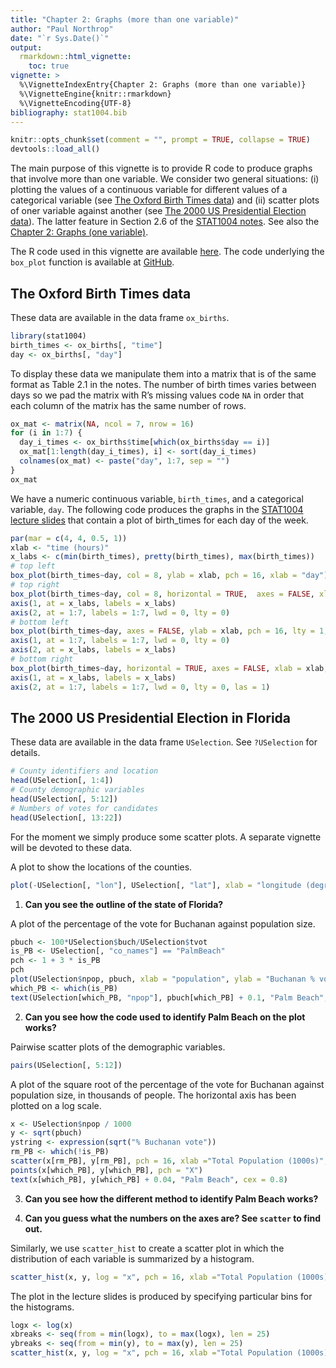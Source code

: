 ```yaml
---
title: "Chapter 2: Graphs (more than one variable)"
author: "Paul Northrop"
date: "`r Sys.Date()`"
output: 
  rmarkdown::html_vignette:
    toc: true
vignette: >
  %\VignetteIndexEntry{Chapter 2: Graphs (more than one variable)}
  %\VignetteEngine{knitr::rmarkdown}
  %\VignetteEncoding{UTF-8}
bibliography: stat1004.bib
---
```


```r
knitr::opts_chunk$set(comment = "", prompt = TRUE, collapse = TRUE)
devtools::load_all() 
```

The main purpose of this vignette is to provide R code to produce graphs that involve more than one variable.  We consider two general situations: (i) plotting the values of a continuous variable for different values of a categorical variable (see [The Oxford Birth Times data](#the-oxford-birth-times-data)) and (ii) scatter plots of oner variable against another (see [The 2000 US Presidential Election data](#the-2000-us-presidential-election-data)).  The latter feature in Section 2.6 of the [STAT1004 notes](https://moodle.ucl.ac.uk/pluginfile.php/3054127/mod_resource/content/22/STAT1004notes-2x1.pdf).  See also the [Chapter 2: Graphs (one variable)](stat1004-ch2b-graphs-vignette.html).

The R code used in this vignette are available [here](stat1004-ch2b-graphs-2-vignette.R).  The code underlying the `box_plot` function is available at  [GitHub](https://github.com/paulnorthrop/stat1004/tree/master/R/graphs.R).

## The Oxford Birth Times data 

These data are available in the data frame `ox_births`.
```r
library(stat1004)
birth_times <- ox_births[, "time"]
day <- ox_births[, "day"]
```

To display these data we manipulate them into a matrix that is of the same format as Table 2.1 in the notes.  The number of birth times varies between days so we pad the matrix with R's missing values code `NA` in order that each column of the matrix has the same number of rows.

```r
ox_mat <- matrix(NA, ncol = 7, nrow = 16)
for (i in 1:7) {
  day_i_times <- ox_births$time[which(ox_births$day == i)]
  ox_mat[1:length(day_i_times), i] <- sort(day_i_times)
  colnames(ox_mat) <- paste("day", 1:7, sep = "")
}  
ox_mat
```

We have a numeric continuous variable, `birth_times`, and a categorical variable, `day`.  The following code produces the graphs in the [STAT1004 lecture slides](https://moodle.ucl.ac.uk/mod/resource/view.php?id=92031) that contain a plot of birth_times for each day of the week. 

```r
par(mar = c(4, 4, 0.5, 1))
xlab <- "time (hours)"
x_labs <- c(min(birth_times), pretty(birth_times), max(birth_times))
# top left
box_plot(birth_times~day, col = 8, ylab = xlab, pch = 16, xlab = "day")
# top right
box_plot(birth_times~day, col = 8, horizontal = TRUE,  axes = FALSE, xlab = xlab, ylab = "day", pch = 16)
axis(1, at = x_labs, labels = x_labs)
axis(2, at = 1:7, labels = 1:7, lwd = 0, lty = 0)
# bottom left
box_plot(birth_times~day, axes = FALSE, ylab = xlab, pch = 16, lty = 1, range = 0, boxcol = "white", staplewex = 0, medlty = "blank", medpch = 16, xlab = "day")
axis(1, at = 1:7, labels = 1:7, lwd = 0, lty = 0)
axis(2, at = x_labs, labels = x_labs)
# bottom right
box_plot(birth_times~day, horizontal = TRUE, axes = FALSE, xlab = xlab, pch = 16, lty = 1, range = 0, boxcol = "white", staplewex = 0, medlty = "blank", medpch = 16)
axis(1, at = x_labs, labels = x_labs)
axis(2, at = 1:7, labels = 1:7, lwd = 0, lty = 0, las = 1)
```

## The 2000 US Presidential Election in Florida

These data are available in the data frame `USelection`.  See `?USelection` for details.

```r
# County identifiers and location
head(USelection[, 1:4])
# County demographic variables
head(USelection[, 5:12])
# Numbers of votes for candidates
head(USelection[, 13:22])
```

For the moment we simply produce some scatter plots.  A separate vignette will be devoted to these data.

A plot to show the locations of the counties.

```r
plot(-USelection[, "lon"], USelection[, "lat"], xlab = "longitude (degrees north)", ylab = "latitude (degrees east)", pch = 16)
```

1. **Can you see the outline of the state of Florida?**

A plot of the percentage of the vote for Buchanan against population size.  

```r
pbuch <- 100*USelection$buch/USelection$tvot
is_PB <- USelection[, "co_names"] == "PalmBeach"
pch <- 1 + 3 * is_PB
pch
plot(USelection$npop, pbuch, xlab = "population", ylab = "Buchanan % vote", pch = pch)
which_PB <- which(is_PB)
text(USelection[which_PB, "npop"], pbuch[which_PB] + 0.1, "Palm Beach", cex = 0.8)
```

2. **Can you see how the code used to identify Palm Beach on the plot works?**

Pairwise scatter plots of the demographic variables.

```r
pairs(USelection[, 5:12])
```

A plot of the square root of the percentage of the vote for Buchanan against population size, in thousands of people.  The horizontal axis has been plotted on a log scale.  

```r
x <- USelection$npop / 1000
y <- sqrt(pbuch)
ystring <- expression(sqrt("% Buchanan vote"))
rm_PB <- which(!is_PB)
scatter(x[rm_PB], y[rm_PB], pch = 16, xlab ="Total Population (1000s)", ylab = ystring, log = "x")
points(x[which_PB], y[which_PB], pch = "X")
text(x[which_PB], y[which_PB] + 0.04, "Palm Beach", cex = 0.8)
```

3. **Can you see how the different method to identify Palm Beach works?**

4. **Can you guess what the numbers on the axes are?  See `scatter` to find out.**

Similarly, we use `scatter_hist` to create a scatter plot in which the distribution of each variable is summarized by a histogram.

```r
scatter_hist(x, y, log = "x", pch = 16, xlab ="Total Population (1000s)", ylab = ystring)
```

The plot in the lecture slides is produced by specifying particular bins for the histograms.

```r
logx <- log(x)
xbreaks <- seq(from = min(logx), to = max(logx), len = 25)
ybreaks <- seq(from = min(y), to = max(y), len = 25)
scatter_hist(x, y, log = "x", pch = 16, xlab ="Total Population (1000s)", ylab = ystring, xbreaks = xbreaks, ybreaks = ybreaks)
```

<script type="text/x-mathjax-config">
   MathJax.Hub.Config({  "HTML-CSS": { minScaleAdjust: 125, availableFonts: [] }  });
</script>
